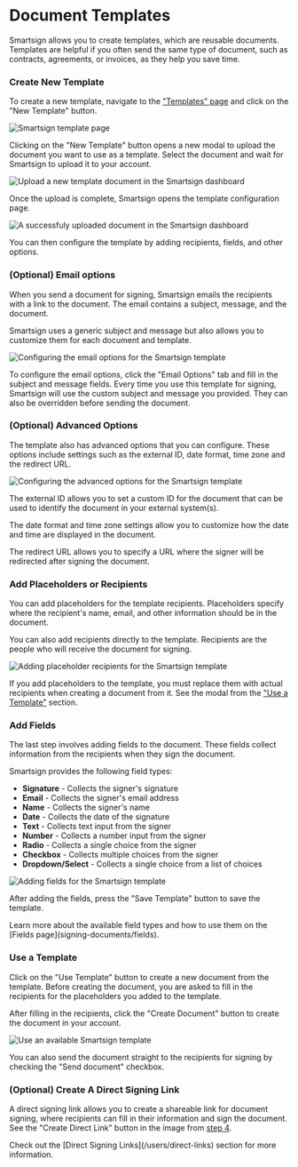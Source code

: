 
# Document Templates

Smartsign allows you to create templates, which are reusable documents. Templates are helpful if you often send the same type of document, such as contracts, agreements, or invoices, as they help you save time.

<Steps>

### Create New Template

To create a new template, navigate to the ["Templates" page](https://sign.smartbill.co.il/templates) and click on the "New Template" button.

![Smartsign template page](/templates/documenso-template-page.webp)

Clicking on the "New Template" button opens a new modal to upload the document you want to use as a template. Select the document and wait for Smartsign to upload it to your account.

![Upload a new template document in the Smartsign dashboard](/templates/documenso-template-page-upload-document.webp)

Once the upload is complete, Smartsign opens the template configuration page.

![A successfuly uploaded document in the Smartsign dashboard](/templates/documenso-template-page-uploaded-document.webp)

You can then configure the template by adding recipients, fields, and other options.

### (Optional) Email options

When you send a document for signing, Smartsign emails the recipients with a link to the document. The email contains a subject, message, and the document.

Smartsign uses a generic subject and message but also allows you to customize them for each document and template.

![Configuring the email options for the Smartsign template](/templates/documenso-template-page-uploaded-document-email-options.webp)

To configure the email options, click the "Email Options" tab and fill in the subject and message fields. Every time you use this template for signing, Smartsign will use the custom subject and message you provided. They can also be overridden before sending the document.

### (Optional) Advanced Options

The template also has advanced options that you can configure. These options include settings such as the external ID, date format, time zone and the redirect URL.

![Configuring the advanced options for the Smartsign template](/templates/documenso-template-page-uploaded-document-advanced-options.webp)

The external ID allows you to set a custom ID for the document that can be used to identify the document in your external system(s).

The date format and time zone settings allow you to customize how the date and time are displayed in the document.

The redirect URL allows you to specify a URL where the signer will be redirected after signing the document.

### Add Placeholders or Recipients

You can add placeholders for the template recipients. Placeholders specify where the recipient's name, email, and other information should be in the document.

You can also add recipients directly to the template. Recipients are the people who will receive the document for signing.

![Adding placeholder recipients for the Smartsign template](/templates/documenso-template-recipients.webp)

If you add placeholders to the template, you must replace them with actual recipients when creating a document from it. See the modal from the ["Use a Template"](#use-a-template) section.

### Add Fields

The last step involves adding fields to the document. These fields collect information from the recipients when they sign the document.

Smartsign provides the following field types:

- **Signature** - Collects the signer's signature
- **Email** - Collects the signer's email address
- **Name** - Collects the signer's name
- **Date** - Collects the date of the signature
- **Text** - Collects text input from the signer
- **Number** - Collects a number input from the signer
- **Radio** - Collects a single choice from the signer
- **Checkbox** - Collects multiple choices from the signer
- **Dropdown/Select** - Collects a single choice from a list of choices

![Adding fields for the Smartsign template](/templates/documenso-template-page-fields.webp)

After adding the fields, press the "Save Template" button to save the template.

<Callout type="info">
  Learn more about the available field types and how to use them on the [Fields
  page](signing-documents/fields).
</Callout>

### Use a Template

Click on the "Use Template" button to create a new document from the template. Before creating the document, you are asked to fill in the recipients for the placeholders you added to the template.

After filling in the recipients, click the "Create Document" button to create the document in your account.

![Use an available Smartsign template](/templates/documenso-use-template.webp)

You can also send the document straight to the recipients for signing by checking the "Send document" checkbox.

### (Optional) Create A Direct Signing Link

A direct signing link allows you to create a shareable link for document signing, where recipients can fill in their information and sign the document. See the "Create Direct Link" button in the image from [step 4](#add-placeholders-or-recipients).

<Callout type="info">
  Check out the [Direct Signing Links](/users/direct-links) section for more information.
</Callout>

</Steps>
